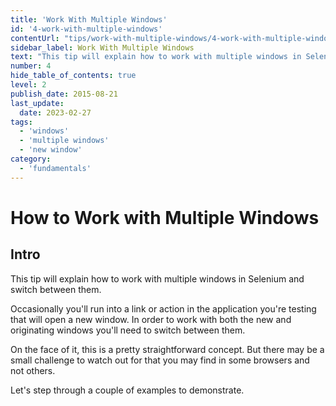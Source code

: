 ```yaml
---
title: 'Work With Multiple Windows'
id: '4-work-with-multiple-windows'
contentUrl: "tips/work-with-multiple-windows/4-work-with-multiple-windows"
sidebar_label: Work With Multiple Windows
text: "This tip will explain how to work with multiple windows in Selenium and switch between them. Occasionally you'll run into a link or action in the application you're testing that will open a new window."
number: 4
hide_table_of_contents: true
level: 2
publish_date: 2015-08-21
last_update:
  date: 2023-02-27
tags:
  - 'windows'
  - 'multiple windows'
  - 'new window'
category:
  - 'fundamentals'
---
```


# How to Work with Multiple Windows

## Intro

This tip will explain how to work with multiple windows in Selenium and switch between them.

Occasionally you'll run into a link or action in the application you're testing that will open a new window. In order to work with both the new and originating windows you'll need to switch between them.

On the face of it, this is a pretty straightforward concept. But there may be a small challenge to watch out for that you may find in some browsers and not others.

Let's step through a couple of examples to demonstrate.


<DropdownMarkdown folderName='4-work-with-multiple-windows' />
